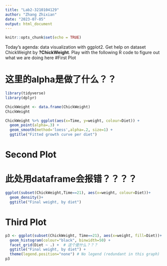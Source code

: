 ```yaml
---
title: "Lab2-3210104129"
author: "Zhang Zhixian"
date: "2023-07-05"
output: html_document
---
```


```r
knitr::opts_chunk$set(echo = TRUE)
```

Today’s agenda: data visualization with ggplot2. Get help on dataset ChickWeight by **?ChickWeight**. Play with the following R code to figure out what we are doing here
#First Plot

# 这里的alpha是做了什么？？
```r
library(tidyverse)
library(dplyr)

ChickWeight <- data.frame(ChickWeight)
ChickWeight

ChickWeight %>% ggplot(aes(x=Time, y=weight, colour=Diet)) +
  geom_point(alpha=.3) +
  geom_smooth(method='loess',alpha=.2, size=1) +
  ggtitle("Fitted growth curve per diet")


```

# Second Plot
# 此处用dataframe会报错？？？？
```r
ggplot(subset(ChickWeight,Time==21), aes(x=weight, colour=Diet))+
  geom_density()+
  ggtitle("Final weight, by diet")

```

# Third Plot
```r
p3 <- ggplot(subset(ChickWeight, Time==21), aes(x=weight, fill=Diet))+
  geom_histogram(colour="black", binwidth=50) +
  facet_grid(Diet ~ .) +  # 这个是什么？？？
  ggtitle("Final weight, by diet") +
  theme(legend.position="none") # No legend (redundant in this graph)
p3

```
























